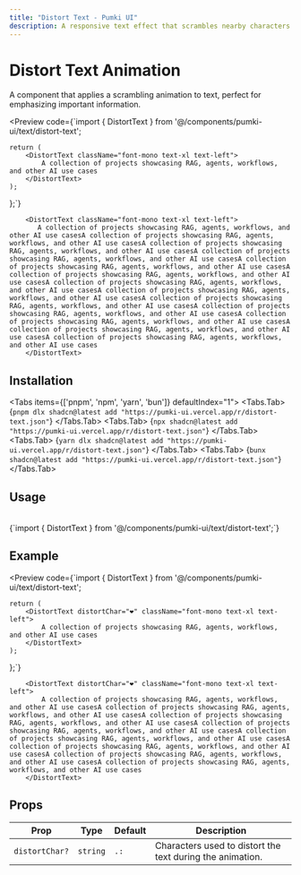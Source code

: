 ```yaml
---
title: "Distort Text - Pumki UI"
description: A responsive text effect that scrambles nearby characters as the cursor moves across a paragraph.
---
```



# Distort Text Animation

A component that applies a scrambling animation to text, perfect for emphasizing important information.

<Preview
  code={`import { DistortText } from '@/components/pumki-ui/text/distort-text';

    return (
        <DistortText className="font-mono text-xl text-left">
            A collection of projects showcasing RAG, agents, workflows, and other AI use cases
        </DistortText>
    );
};`}
>
        <DistortText className="font-mono text-xl text-left">
           A collection of projects showcasing RAG, agents, workflows, and other AI use casesA collection of projects showcasing RAG, agents, workflows, and other AI use casesA collection of projects showcasing RAG, agents, workflows, and other AI use casesA collection of projects showcasing RAG, agents, workflows, and other AI use casesA collection of projects showcasing RAG, agents, workflows, and other AI use casesA collection of projects showcasing RAG, agents, workflows, and other AI use casesA collection of projects showcasing RAG, agents, workflows, and other AI use casesA collection of projects showcasing RAG, agents, workflows, and other AI use casesA collection of projects showcasing RAG, agents, workflows, and other AI use casesA collection of projects showcasing RAG, agents, workflows, and other AI use casesA collection of projects showcasing RAG, agents, workflows, and other AI use casesA collection of projects showcasing RAG, agents, workflows, and other AI use casesA collection of projects showcasing RAG, agents, workflows, and other AI use cases
        </DistortText>

</Preview>

## Installation

<Tabs items={['pnpm', 'npm', 'yarn', 'bun']} defaultIndex="1">
  <Tabs.Tab>
    <CodeBlock language="bash">
      {`pnpm dlx shadcn@latest add "https://pumki-ui.vercel.app/r/distort-text.json"`}
    </CodeBlock>
  </Tabs.Tab>
  <Tabs.Tab>
    <CodeBlock language="bash">
      {`npx shadcn@latest add "https://pumki-ui.vercel.app/r/distort-text.json"`}
    </CodeBlock>
  </Tabs.Tab>
  <Tabs.Tab>
    <CodeBlock language="bash">
      {`yarn dlx shadcn@latest add "https://pumki-ui.vercel.app/r/distort-text.json"`}
    </CodeBlock>
  </Tabs.Tab>
  <Tabs.Tab>
    <CodeBlock language="bash">
      {`bunx shadcn@latest add "https://pumki-ui.vercel.app/r/distort-text.json"`}
    </CodeBlock>
  </Tabs.Tab>
</Tabs>

## Usage

<br/>

<CodeBlock language="typescript">
    {`import { DistortText } from '@/components/pumki-ui/text/distort-text';`}
</CodeBlock>

<br/>

## Example

<Preview
  code={`import { DistortText } from '@/components/pumki-ui/text/distort-text';

    return (
        <DistortText distortChar="❤️" className="font-mono text-xl text-left">
            A collection of projects showcasing RAG, agents, workflows, and other AI use cases
        </DistortText>
    );
};`}
>
        <DistortText distortChar="❤️" className="font-mono text-xl text-left">
            A collection of projects showcasing RAG, agents, workflows, and other AI use casesA collection of projects showcasing RAG, agents, workflows, and other AI use casesA collection of projects showcasing RAG, agents, workflows, and other AI use casesA collection of projects showcasing RAG, agents, workflows, and other AI use casesA collection of projects showcasing RAG, agents, workflows, and other AI use casesA collection of projects showcasing RAG, agents, workflows, and other AI use casesA collection of projects showcasing RAG, agents, workflows, and other AI use casesA collection of projects showcasing RAG, agents, workflows, and other AI use cases
        </DistortText>

</Preview>

## Props


<PumkiTableStyles />

<PumkiTable>
  <table className="pumki-table">
    <thead>
      <tr>
        <th>Prop</th>
        <th>Type</th>
        <th>Default</th>
        <th>Description</th>
      </tr>
    </thead>
    <tbody>
      <tr>
        <td><code>distortChar?</code></td>
        <td><code>string</code></td>
        <td><code>.:</code></td>
        <td>Characters used to distort the text during the animation.</td>
      </tr>
    </tbody>
  </table>
</PumkiTable>
